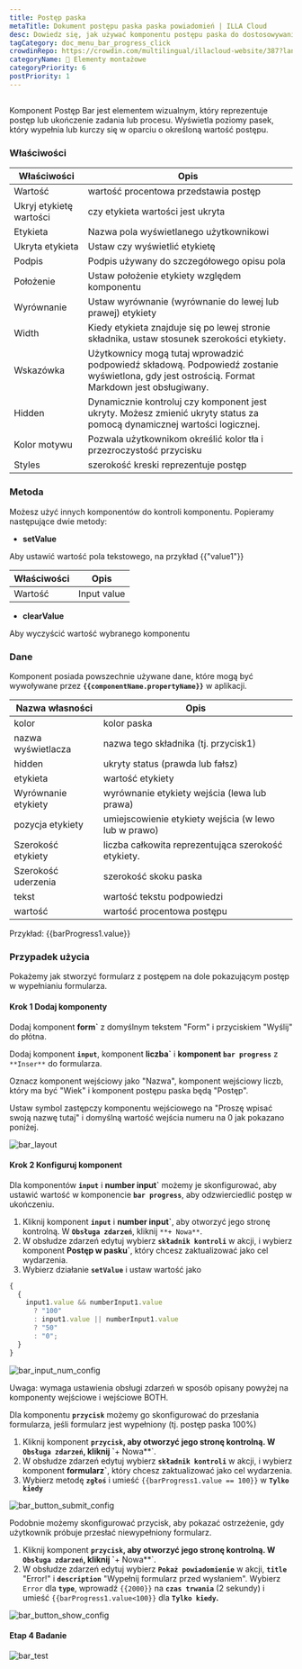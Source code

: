 ```yaml
---
title: Postęp paska
metaTitle: Dokument postępu paska paska powiadomień | ILLA Cloud
desc: Dowiedz się, jak używać komponentu postępu paska do dostosowywania i dekoracji aplikacji w chmurze ILLA.
tagCategory: doc_menu_bar_progress_click
crowdinRepo: https://crowdin.com/multilingual/illacloud-website/387?languages=pl&filter=basic&value=0
categoryName: 🧬 Elementy montażowe
categoryPriority: 6
postPriority: 1
---
```


## <h2 hidden>Co to jest Postęp Paska?</h2>

Komponent Postęp Bar jest elementem wizualnym, który reprezentuje postęp lub ukończenie zadania lub procesu. Wyświetla poziomy pasek, który wypełnia lub kurczy się w oparciu o określoną wartość postępu.

### Właściwości

| Właściwości             | Opis                                                                                                                                           |
| ----------------------- | ---------------------------------------------------------------------------------------------------------------------------------------------- |
| Wartość                 | wartość procentowa przedstawia postęp                                                                                                          |
| Ukryj etykietę wartości | czy etykieta wartości jest ukryta                                                                                                              |
| Etykieta                | Nazwa pola wyświetlanego użytkownikowi                                                                                                         |
| Ukryta etykieta         | Ustaw czy wyświetlić etykietę                                                                                                                  |
| Podpis                  | Podpis używany do szczegółowego opisu pola                                                                                                     |
| Położenie               | Ustaw położenie etykiety względem komponentu                                                                                                   |
| Wyrównanie              | Ustaw wyrównanie (wyrównanie do lewej lub prawej) etykiety                                                                                     |
| Width                   | Kiedy etykieta znajduje się po lewej stronie składnika, ustaw stosunek szerokości etykiety.                                                    |
| Wskazówka               | Użytkownicy mogą tutaj wprowadzić podpowiedź składową. Podpowiedź zostanie wyświetlona, gdy jest ostrością. Format Markdown jest obsługiwany.  |
| Hidden                  | Dynamicznie kontroluj czy komponent jest ukryty. Możesz zmienić ukryty status za pomocą dynamicznej wartości logicznej.                        |
| Kolor motywu            | Pozwala użytkownikom określić kolor tła i przezroczystość przycisku                                                                            |
| Styles                  | szerokość kreski reprezentuje postęp                                                                                                           |

### Metoda

Możesz użyć innych komponentów do kontroli komponentu. Popieramy następujące dwie metody:

-   **setValue**

Aby ustawić wartość pola tekstowego, na przykład {{"value1"}}

| Właściwości  | Opis        |
| ------------ | ----------- |
| Wartość      | Input value |

-   **clearValue**

Aby wyczyścić wartość wybranego komponentu

### Dane

Komponent posiada powszechnie używane dane, które mogą być wywoływane przez **`{{componentName.propertyName}}`** w aplikacji.

| Nazwa własności        | Opis                                                  |
| ---------------------- | ----------------------------------------------------- |
| kolor                  | kolor paska                                           |
| nazwa wyświetlacza     | nazwa tego składnika (tj. przycisk1)                  |
| hidden                 | ukryty status (prawda lub fałsz)                      |
| etykieta               | wartość etykiety                                      |
| Wyrównanie etykiety    | wyrównanie etykiety wejścia (lewa lub prawa)          |
| pozycja etykiety       | umiejscowienie etykiety wejścia (w lewo lub w prawo)  |
| Szerokość etykiety     | liczba całkowita reprezentująca szerokość etykiety.   |
| Szerokość uderzenia    | szerokość skoku paska                                 |
| tekst                  | wartość tekstu podpowiedzi                            |
| wartość                | wartość procentowa postępu                            |

Przykład: {{barProgress1.value}}

### Przypadek użycia

Pokażemy jak stworzyć formularz z postępem na dole pokazującym postęp w wypełnianiu formularza.

#### Krok 1 Dodaj komponenty

Dodaj komponent **form\`** z domyślnym tekstem "Form" i przyciskiem "Wyślij" do płótna.

Dodaj komponent **`input`**, komponent **liczba\`** i **komponent `bar progress`** z `**Inser**` do formularza.

Oznacz komponent wejściowy jako "Nazwa", komponent wejściowy liczb, który ma być "Wiek" i komponent postępu paska będą "Postęp".

Ustaw symbol zastępczy komponentu wejściowego na "Proszę wpisać swoją nazwę tutaj" i domyślną wartość wejścia numeru na 0 jak pokazano poniżej.

![bar_layout](https://cdn.illacloud.com/official-website/img/official-site/components/bar_layout.jpg)

#### Krok 2 Konfiguruj komponent

Dla komponentów **`input`** i **number input\`** możemy je skonfigurować, aby ustawić wartość w komponencie **`bar progress`**, aby odzwierciedlić postęp w ukończeniu.

1.  Kliknij komponent **`input`** i **number input\`**, aby otworzyć jego stronę kontrolną. W **`Obsługa zdarzeń`**, kliknij `**+ Nowa**`.
2.  W obsłudze zdarzeń edytuj wybierz **`składnik kontroli`** w akcji, i wybierz komponent **Postęp w pasku\`**, który chcesz zaktualizować jako cel wydarzenia.
3.  Wybierz działanie **`setValue`** i ustaw wartość jako

```jsx
{
  {
    input1.value && numberInput1.value
      ? "100"
      : input1.value || numberInput1.value
      ? "50"
      : "0";
  }
}
```

![bar_input_num_config](https://cdn.illacloud.com/official-website/img/official-site/components/bar_input_num_config.jpg)

Uwaga: wymaga ustawienia obsługi zdarzeń w sposób opisany powyżej na komponenty wejściowe i wejściowe BOTH.

Dla komponentu **`przycisk`** możemy go skonfigurować do przesłania formularza, jeśli formularz jest wypełniony (tj. postęp paska 100%)

1.  Kliknij komponent **`przycisk`, aby otworzyć jego stronę kontrolną. W **`Obsługa zdarzeń`**, kliknij \`**+ Nowa\*\*\`.
2.  W obsłudze zdarzeń edytuj wybierz **`składnik kontroli`** w akcji, i wybierz komponent **formularz\`**, który chcesz zaktualizować jako cel wydarzenia.
3.  Wybierz metodę **`zgłoś`** i umieść `{{barProgress1.value == 100}}` w **`Tylko kiedy`**

![bar_button_submit_config](https://cdn.illacloud.com/official-website/img/official-site/components/bar_button_submit_config.jpg)

Podobnie możemy skonfigurować przycisk, aby pokazać ostrzeżenie, gdy użytkownik próbuje przesłać niewypełniony formularz.

1.  Kliknij komponent **`przycisk`, aby otworzyć jego stronę kontrolną. W **`Obsługa zdarzeń`**, kliknij \`**+ Nowa\*\*\`.
2.  W obsłudze zdarzeń edytuj wybierz **`Pokaż powiadomienie`** w akcji, **`title`** "Error!" i **`description`** "Wypełnij formularz przed wysłaniem". Wybierz `Error` dla **`type`**, wprowadź `{{2000}}` na **`czas trwania`** (2 sekundy) i umieść `{{barProgress1.value<100}}` dla **`Tylko kiedy`.**

![bar_button_show_config](https://cdn.illacloud.com/official-website/img/official-site/components/bar_button_show_config.jpg)

#### Etap 4 Badanie

![bar_test](https://cdn.illacloud.com/official-website/img/official-site/components/bar_test.gif)
